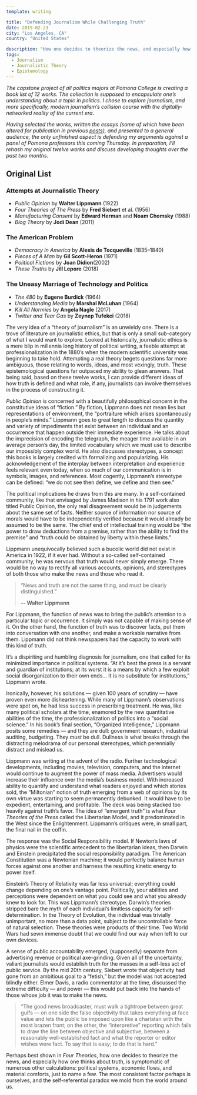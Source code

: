```yaml
---
template: writing

title: "Defending Journalism While Challenging Truth"
date: 2019-02-23
city: "Los Angeles, CA"
country: "United States"

description: "How one decides to theorize the news, and especially how one thinks about truth, is symptomatic of numerous other calculations: political systems, economic flows, and material comforts. The most consistent factor is ourselves, and the self-referential paradox we mold from the world around us."
tags:
  - Journalism
  - Journalistic Theory
  - Epistemology
---
```


_The capstone project of all politics majors at Pomona College is creating a book list of 12 works. The collection is supposed to encapsulate one’s understanding about a topic in politics. I chose to explore journalism, and more specifically, modern journalism’s collision course with the digitally-networked reality of the current era_.

_Having selected the works, written the essays (some of which have been altered for publication in previous [posts](https://medium.com/@elibenton/post-truth-journalism-fits-a-post-technology-america-ef841b471ad)), and presented to a general audience, the only unfinished aspect is defending my arguments against a panel of Pomona professors this coming Thursday. In preparation, I’ll rehash my original twelve works and discuss developing thoughts over the past two months._

## Original List

### Attempts at Journalistic Theory

- _Public Opinion_ by **Walter Lippmann** (1922)
- _Four Theories of The Press_ by **Fred Siebert** et al. (1956)
- _Manufacturing Consent_ by **Edward Herman** and **Noam Chomsky** (1988)
- _Blog Theory_ by **Jodi Dean** (2011)

### The American Problem

- _Democracy in America_ by **Alexis de Tocqueville** (1835–1840)
- _Pieces of A Man_ by **Gil Scott-Heron** (1971)
- _Political Fictions_ by **Joan Didion**(2002)
- _These Truths_ by **Jill Lepore** (2018)

### The Uneasy Marriage of Technology and Politics

- _The 480_ by **Eugene Burdick** (1964)
- _Understanding Media_ by **Marshal McLuhan** (1964)
- _Kill All Normies_ by **Angela Nagle** (2017)
- _Twitter and Tear Gas_ by **Zeynep Tufekci** (2018)

The very idea of a “theory of journalism” is an unwieldy one. There is a trove of literature on journalistic ethics, but that is only a small sub-category of what I would want to explore. Looked at historically, journalistic ethics is a mere blip in millennia long history of political writing, a feeble attempt at professionalization in the 1880’s when the modern scientific university was beginning to take hold. Attempting a real theory begets questions far more ambiguous, those relating to words, ideas, and most vexingly, truth. These epistemological questions far outpaced my ability to glean answers. That being said, based on these twelve works, I can provide different ideas of how truth is defined and what role, if any, journalists can involve themselves in the process of constructing it.

_Public Opinion_ is concerned with a beautifully philosophical concern in the constitutive ideas of “fiction.” By fiction, Lippmann does not mean lies but representations of environment, the “portraiture which arises spontaneously in people’s minds.” Lippmann goes to great length to discuss the quantity and variety of impediments that exist between an individual and an occurrence that happen outside their immediate experience. He talks about the imprecision of encoding the telegraph, the meager time available in an average person’s day, the limited vocabulary which we must use to describe our impossibly complex world. He also discusses stereotypes, a concept this books is largely credited with formalizing and popularizing. His acknowledgement of the interplay between interpretation and experience feels relevant even today, when so much of our communication is in symbols, images, and references. Most cogently, Lippmann’s stereotype can be defined: “we do not see then define, we define and then see.”

The political implications he draws from this are many. In a self-contained community, like that envisaged by James Madison in his 1791 work also titled Public Opinion, the only real disagreement would be in judgements about the same set of facts. Neither source of information nor source of morals would have to be independently verified because it would already be assumed to be the same. The chief end of intellectual training would be “the power to draw deductions from a premise, rather than the ability to find the premise” and “truth could be obtained by liberty within these limits.”

Lippmann unequivocally believed such a bucolic world did not exist in America in 1922, if it ever had. Without a so-called self-contained community, he was nervous that truth would never simply emerge. There would be no way to rectify all various accounts, opinions, and stereotypes of both those who make the news and those who read it.

> “News and truth are not the same thing, and must be clearly distinguished.”
>
> **-- Walter Lippmann**

For Lippmann, the function of news was to bring the public’s attention to a particular topic or occurrence. It simply was not capable of making sense of it. On the other hand, the function of truth was to discover facts, put them into conversation with one another, and make a workable narrative from them. Lippmann did not think newspapers had the capacity to work with this kind of truth.

It’s a dispiriting and humbling diagnosis for journalism, one that called for its minimized importance in political systems. “At it’s best the press is a servant and guardian of institutions; at its worst it is a means by which a few exploit social disorganization to their own ends… It is no substitute for institutions,” Lippmann wrote.

Ironically, however, his solutions — given 100 years of scrutiny — have proven even more disheartening. While many of Lippmann’s observations were spot on, he had less success in prescribing treatment. He was, like many political scholars at the time, enamored by the new quantitative abilities of the time, the professionalization of politics into a “social science.” In his book’s final section, “Organized Intelligence,” Lippmann posits some remedies — and they are dull: government research, industrial auditing, budgeting. They _must_ be dull. Dullness is what breaks through the distracting melodrama of our personal stereotypes, which perennially distract and mislead us.

Lippmann was writing at the advent of the radio. Further technological developments, including movies, television, computers, and the internet would continue to augment the power of mass media. Advertisers would increase their influence over the media’s business model. With increased ability to quantify and understand what readers enjoyed and which stories sold, the “Miltonian” notion of truth emerging from a web of opinions by its own virtue was starting to seem permanently debunked. It would have to be expedient, entertaining, and profitable. The deck was being stacked too heavily against truth’s favor. The idea of “emergent truth” is what _Four Theories of the Press_ called the Libertarian Model, and it predominated in the West since the Enlightenment. Lippmann’s critiques were, in small part, the final nail in the coffin.

The response was the Social Responsibility model. If Newton’s laws of physics were the scientific antecedent to the libertarian ideas, then Darwin and Einstein precipitated the social responsibility paradigm. The American Constitution was a Newtonian machine; it would perfectly balance human forces against one another and harness the resulting kinetic energy to power itself.

Einstein’s Theory of Relativity was far less universal; everything could change depending on one’s vantage point. Politically, your abilities and perceptions were dependent on what you could see and what you already knew to look for. This was Lippmann’s stereotype. Darwin’s theories stripped bare the myth of each individual’s limitless capacity for self-determination. In the Theory of Evolution, the individual was trivially unimportant, no more than a data point, subject to the uncontrollable force of natural selection. These theories were products of their time. Two World Wars had sewn immense doubt that we could find our way when left to our own devices.

A sense of public accountability emerged, (supposedly) separate from advertising revenue or political axe-grinding. Given all of the uncertainty, valiant journalists would establish truth for the masses in a self-less act of public service. By the mid 20th century, Siebert wrote that objectivity had gone from an ambitious goal to a “fetish,” but the model was not accepted blindly either. Elmer Davis, a radio commentator at the time, discussed the extreme difficulty — and power — this would put back into the hands of those whose job it was to make the news.

> “The good news broadcaster, must walk a tightrope between great gulfs — on one side the false objectivity that takes everything at face value and lets the public be imposed upon like a charlatan with the most brazen front; on the other, the “interpretive” reporting which fails to draw the line between objective and subjective, between a reasonably well-established fact and what the reporter or editor wishes were fact. To say that is easy; to do that is hard.”

Perhaps best shown in _Four Theories_, how one decides to theorize the news, and especially how one thinks about truth, is symptomatic of numerous other calculations: political systems, economic flows, and material comforts, just to name a few. The most consistent factor perhaps is ourselves, and the self-referential paradox we mold from the world around us.
